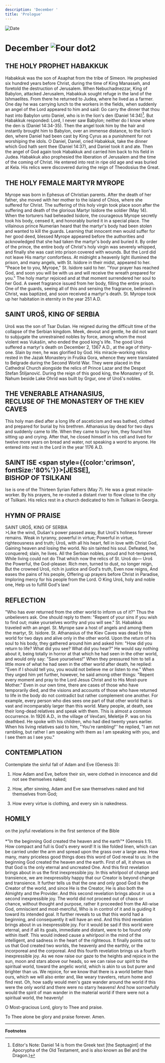 ```yaml
---
description: 'December '
title: 'Prologue'
---
```


<RunningHead />
<Image src="/title-imprint.png" height={68} width={50} alt="Date" className="title-imprint"/>

# <div id="date">December <Image className="four-dot" src="/four-dot.png" height={15} width={15} alt="Four dot" />2</div>

## THE HOLY PROPHET HABAKKUK

Habakkuk was the son of Asaphat from the tribe of Simeon. He prophesied six hundred years before Christ, during the time of King Manasseh, and foretold the destruction of Jerusalem. When Nebuchadnezzar, King of Babylon, attacked Jerusalem, Habakkuk sought refuge in the land of the Ishmaelites. From there he returned to Judea, where he lived as a farmer. One day he was carrying lunch to the workers in the fields, when suddenly an angel of the Lord appeared to him and said: Go carry the dinner that thou hast into Babylon unto Daniel, who is in the lion's den (Daniel 14:34)[^1]. But Habakkuk responded: Lord, I never saw Babylon; neither do I know where the den is (Daniel 14:34-35). Then the angel took him by the hair and instantly brought him to Babylon, over an immense distance, to the lion's den, where Daniel had been cast by King Cyrus as a punishment for not worshiping the idols. O Daniel, Daniel, cried Habakkuk, take the dinner which God hath sent thee (Daniel 14:37), and Daniel took it and ate. Then the angel of God again took Habakkuk and carried him back to his field in Judea. Habakkuk also prophesied the liberation of Jerusalem and the time of the coming of Christ. He entered into rest in ripe old age and was buried at Kela. His relics were discovered during the reign of Theodosius the Great.

## THE HOLY FEMALE MARTYR MYROPE

Myrope was born in Ephesus of Christian parents. After the death of her father, she moved with her mother to the island of Chios, where she suffered for Christ. The suffering of this holy virgin took place soon after the suffering and death of the glorious Martyr Isidore the soldier (May 14). When the torturers had beheaded Isidore, the courageous Myrope secretly took his body, censed it, and honorably buried it in a special place. The villainous prince Numerian heard that the martyr's body had been stolen and wanted to kill the guards. Learning that innocent men would suffer for her good deed, blessed Myrope appeared before the authorities and acknowledged that she had taken the martyr's body and buried it. By order of the prince, the entire body of Christ's holy virgin was severely whipped, and finally she was cast into prison covered with wounds. But the Lord did not leave His martyr comfortless. At midnight a heavenly light illumined the prison, and many angels, with St. Isidore in their midst, appeared to her. "Peace be to you, Myrope," St. Isidore said to her. "Your prayer has reached God, and soon you will be with us and will receive the wreath prepared for you." The holy martyr rejoiced and at that moment surrendered her soul to her God. A sweet fragrance issued from her body, filling the entire prison. One of the guards, seeing all of this and sensing the fragrance, believed in Christ, was baptized, and soon received a martyr's death. St. Myrope took up her habitation in eternity in the year 251 A.D.

## SAINT UROŠ, KING OF SERBIA

Uroš was the son of Tsar Dušan. He reigned during the difficult time of the collapse of the Serbian kingdom.  Meek, devout and gentle, he did not want to subjugate the unrestrained nobles by force, among whom the most violent was Vukašin, who ended the good king's life. The good Uroš suffered a martyr's death on December 2, 1367 A.D., at the age of thirty-one.  Slain by men, he was glorified by God.  His miracle-working relics rested in the Jazak Monastery in Fruška Gora, whence they were translated to Belgrade during the Second World War.  They were placed in the Cathedral Church alongside the relics of Prince Lazar and the Despot Stefan Štiljanović.  During the reign of this good king, the Monastery of St. Nahum beside Lake Ohrid was built by Grgur, one of Uroš's nobles.

## THE VENERABLE ATHANASIUS,<br />RECLUSE OF THE MONASTERY OF THE KIEV CAVES

This holy man died after a long life of asceticism and was bathed, clothed and prepared for burial by his brethren. Athanasius lay dead for two days and suddenly came to life. When they came to bury him, they found him sitting up and crying. After that, he closed himself in his cell and lived for twelve more years on bread and water, not speaking a word to anyone. He entered into rest in the Lord in the year 1176 A.D.

## SAINT ISE <span style={{color:'crimson', fontSize:'80%'}}>[JESSE]</span>,<br />BISHOP OF TSILKANI

Ise is one of the Thirteen Syrian Fathers (May 7). He was a great miracle-worker. By his prayers, he re-routed a distant river to flow close to the city of Tsilkani. His relics rest in a church dedicated to him in Tsilkani in Georgia.


## HYMN OF PRAISE
<div style={{textAlign:'center', color:'crimson', fontWeight:'bold'}}>
SAINT UROŠ, KING OF SERBIA
</div>
>Like the wind, Dušan's power passed away,  
But Uroš's holiness forever remains.  
Weak in tyranny, powerful in virtue;  
Powerful in virtue, righteousness and truth;  
Uroš, with all his heart, fell in love with Christ God,  
Gaining heaven and losing the world.  
No sin tainted his soul.  
Defeated, he conquered; slain, he lives.  
All the Serbian nobles, proud and hot-tempered,  
While living could not do  
That which now the relics of St. Uroš do—  
Uroš the Powerful, the God-pleaser.  
Rich men, turned to dust, no longer reign,  
But the crowned Uroš, rich in justice and God's truth,  
Even now reigns,  
And eases the pains of his people,  
Offering up prayers before Christ in Paradise,  
Imploring mercy for his people from the Lord.  
O King Uroš, holy and noble one,  
Help us to fulfill God's law!  


## REFLECTION

"Who has ever returned from the other world to inform us of it?" Thus the unbelievers ask. One should reply to them: "Repent of your sins if you wish to find out; make yourselves worthy and you will see." St. Habakkuk traveled with an angel. St. Myrope saw a host of angels and among them the martyr, St. Isidore. St. Athanasius of the Kiev Caves was dead to this world for two days and alive only in the other world. Upon the return of his soul to his body, they gathered around him and asked him: "How did you return to life? What did you see? What did you hear?" He would say nothing about it, being totally in horror at that which he had seen in the other world, and would only say: "Save yourselves!" When they pressured him to tell a little more of what he had seen in the other world after death, he replied: "Even if I should tell you, you would not believe me or listen to me." When they urged him yet further, however, he said among other things: "Repent every moment and pray to the Lord Jesus Christ and to His Most-pure Mother." Even in our own time, there are cases of those who have temporarily died, and the visions and accounts of those who have returned to life in the body do not contradict but rather complement one another. For example, every person who dies sees one part of that other world that is vast and incomparably larger than this world. Many people, at death, see their long-dead relatives and speak with them. This is almost a common occurrence. In 1926 A.D., in the village of Vevčani, Meletije P. was on his deathbed. He spoke with his children, who had died twenty years earlier. When his living relatives said to him, "You're rambling!'' he replied, "I am not rambling, but rather I am speaking with them as I am speaking with you, and I see them as I see you."


## CONTEMPLATION

Contemplate the sinful fall of Adam and Eve (Genesis 3):

1. How Adam and Eve, before their sin, were clothed in innocence and did not see themselves naked;

2. How, after sinning, Adam and Eve saw themselves naked and hid themselves from God;

3. How every virtue is clothing, and every sin is nakedness.


## HOMILY
<div style={{textAlign:'center', color:'crimson', fontWeight:'bold'}}>
on the joyful revelations in the first sentence of the Bible
</div>
<br />
<div style={{textAlign:'right'}}>
*"In the beginning God created the heaven and the earth"* (Genesis 1:1).
</div>
How compact and full is God's every word! It is like folded linen, which can be carried under the arm and spread upon the grass over a large area. How many, many priceless good things does this word of God reveal to us: In the beginning God created the heaven and the earth. First of all, it shows us that God is the only eternal and uncreated One. And this first revelation brings about in us the first inexpressible joy. In this whirlpool of change and transience, we are inexpressibly happy that our Creator is beyond change and transience. It further tells us that the one and only good God is the Creator of the world, and since He is the Creator, He is also both the Almighty and the Provider. And this second revelation brings about in us a second inexpressible joy. The world did not proceed out of chaos or chance, without thought and purpose, rather it proceeded from the All-wise God, omniscient and most-merciful, Who is in control of it and is guiding it toward its intended goal. It further reveals to us that this world had a beginning, and consequently it will have an end. And this third revelation brings about in us inexpressible joy. For it would be sad if this world were eternal, and if all its goals, immediate and distant, were to be found only within itself. This would indeed cause a whirlpool in the mind of the intelligent, and sadness in the heart of the righteous. It finally points out to us that God created two worlds, the heavenly and the earthly, or the incorporeal and the corporeal. And this fourth revelation brings us a fourth inexpressible joy. As we now raise our gaze to the heights and rejoice in the sun, moon and stars above our heads, so we can raise our spirit to the spiritual world, toward the angelic world, which is akin to us but purer and brighter than us. We rejoice, for we know that there is a world better than ours, which we will also enter and, like weary travelers, return home and find rest. Oh, how sadly would men's gaze wander around the world if this were the only world and there were no starry heavens! And how sorrowfully would the spirit of man wander in the material world if there were not a spiritual world, the heavenly!

O Most-gracious Lord, glory to Thee and praise.

To Thee alone be glory and praise forever. Amen.

---
**Footnotes**

[^1]: Editor's Note: Daniel 14 is from the Greek text [the Septuagint] of the Apocrypha of the Old Testament, and is also known as Bel and the Dragon.)